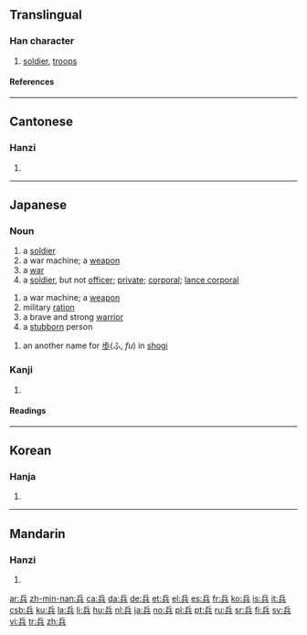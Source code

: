 ==Translingual==
===Han character===
{{Han char|rn=12|rad=八|as=05|sn=7|four=7280<sub>1</sub>|canj=人一金 (OMC)}}
# [[soldier]], [[troops]]
====References====
{{Han ref|kx=0127.100|dkj=01462|hdz=10244.040|uh=5175|ud=20853|bh=A74C|bd=42828}}
----
==Cantonese==
===Hanzi===
{{yue-hanzi|jyut=|y=bing1}}
# {{defn|Cantonese}}
----
== Japanese ==
=== Noun ===
{{ja-noun|k|hira=へい|rom=hei}}
# a [[soldier]]
# a war machine; a [[weapon]]
# a [[war]]
# a [[soldier]], but not [[officer]]; [[private]]; [[corporal]]; [[lance corporal]]
{{ja-noun|k|hira=つわもの|rom=tsuwamono}}
# a war machine; a [[weapon]]
# military [[ration]]
# a brave and strong [[warrior]]
# a [[stubborn]] person
{{ja-noun|k|hira=ひょう|rom=hyō}}
# an another name for [[歩]](ふ, ''fu'') in [[shogi]]
===Kanji===
{{ja-kanji|grade=4|rs=八05}}
# {{defn|Japanese}} 
====Readings====
{{ja-readings|on=[[へい]] (hei), [[ひょう]] (hyō)|kun=[[つわもの]] (tsuwamono), [[いくさ]] (ikusa)}}
----
==Korean==
===Hanja===
{{ko-hanja|hangeul=병|rv=byeong|mr=pyŏng}}
# {{defn|Korean}}
----
==Mandarin==
===Hanzi===
{{cmn-hanzi|pin=[[bīng]] ([[bing1]]), [[jī]] ([[ji1]])|wg=ping<sup>1</sup>, chi<sup>1</sup>}}
# {{defn|Mandarin}}

[[ar:兵]]
[[zh-min-nan:兵]]
[[ca:兵]]
[[da:兵]]
[[de:兵]]
[[et:兵]]
[[el:兵]]
[[es:兵]]
[[fr:兵]]
[[ko:兵]]
[[is:兵]]
[[it:兵]]
[[csb:兵]]
[[ku:兵]]
[[la:兵]]
[[li:兵]]
[[hu:兵]]
[[nl:兵]]
[[ja:兵]]
[[no:兵]]
[[pl:兵]]
[[pt:兵]]
[[ru:兵]]
[[sr:兵]]
[[fi:兵]]
[[sv:兵]]
[[vi:兵]]
[[tr:兵]]
[[zh:兵]]